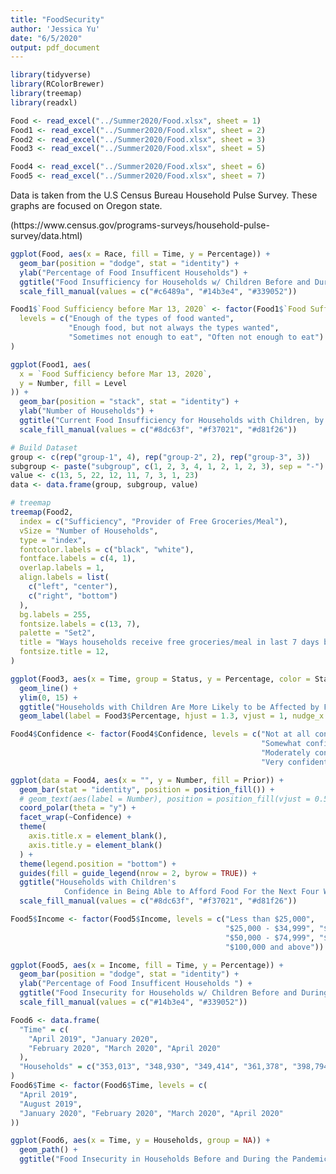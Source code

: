 ```yaml
---
title: "FoodSecurity"
author: 'Jessica Yu'
date: "6/5/2020"
output: pdf_document
---
```


```r
library(tidyverse)
library(RColorBrewer)
library(treemap)
library(readxl)

Food <- read_excel("../Summer2020/Food.xlsx", sheet = 1)
Food1 <- read_excel("../Summer2020/Food.xlsx", sheet = 2)
Food2 <- read_excel("../Summer2020/Food.xlsx", sheet = 3)
Food3 <- read_excel("../Summer2020/Food.xlsx", sheet = 5)

Food4 <- read_excel("../Summer2020/Food.xlsx", sheet = 6)
Food5 <- read_excel("../Summer2020/Food.xlsx", sheet = 7)
```

Data is taken from the U.S Census Bureau Household Pulse Survey. These graphs are focused on Oregon state. 

(https://www.census.gov/programs-surveys/household-pulse-survey/data.html)
```r

ggplot(Food, aes(x = Race, fill = Time, y = Percentage)) +
  geom_bar(position = "dodge", stat = "identity") +
  ylab("Percentage of Food Insufficent Households") +
  ggtitle("Food Insufficiency for Households w/ Children Before and During COVID-19 by Race") +
  scale_fill_manual(values = c("#c6489a", "#14b3e4", "#339052"))
```

```r

Food1$`Food Sufficiency before Mar 13, 2020` <- factor(Food1$`Food Sufficiency before Mar 13, 2020`,
  levels = c("Enough of the types of food wanted", 
             "Enough food, but not always the types wanted", 
             "Sometimes not enough to eat", "Often not enough to eat")
)

ggplot(Food1, aes(
  x = `Food Sufficiency before Mar 13, 2020`,
  y = Number, fill = Level
)) +
  geom_bar(position = "stack", stat = "identity") +
  ylab("Number of Households") +
  ggtitle("Current Food Insufficiency for Households with Children, by Prior Food Insufficiency") +
  scale_fill_manual(values = c("#8dc63f", "#f37021", "#d81f26"))
```
```r
# Build Dataset
group <- c(rep("group-1", 4), rep("group-2", 2), rep("group-3", 3))
subgroup <- paste("subgroup", c(1, 2, 3, 4, 1, 2, 1, 2, 3), sep = "-")
value <- c(13, 5, 22, 12, 11, 7, 3, 1, 23)
data <- data.frame(group, subgroup, value)

# treemap
treemap(Food2,
  index = c("Sufficiency", "Provider of Free Groceries/Meal"),
  vSize = "Number of Households",
  type = "index",
  fontcolor.labels = c("black", "white"),
  fontface.labels = c(4, 1),
  overlap.labels = 1,
  align.labels = list(
    c("left", "center"),
    c("right", "bottom")
  ),
  bg.labels = 255,
  fontsize.labels = c(13, 7),
  palette = "Set2",
  title = "Ways households receive free groceries/meal in last 7 days by food sufficiency level ",
  fontsize.title = 12,
)
```

```r
ggplot(Food3, aes(x = Time, group = Status, y = Percentage, color = Status)) +
  geom_line() +
  ylim(0, 15) +
  ggtitle("Households with Children Are More Likely to be Affected by Food Insecurity During Covid-19 Compared to Households without Children") +
  geom_label(label = Food3$Percentage, hjust = 1.3, vjust = 1, nudge_x = .01)
```

```r
Food4$Confidence <- factor(Food4$Confidence, levels = c("Not at all confident", 
                                                        "Somewhat confident", 
                                                        "Moderately confident", 
                                                        "Very confident"))

ggplot(data = Food4, aes(x = "", y = Number, fill = Prior)) +
  geom_bar(stat = "identity", position = position_fill()) +
  # geom_text(aes(label = Number), position = position_fill(vjust = 0.5)) +
  coord_polar(theta = "y") +
  facet_wrap(~Confidence) +
  theme(
    axis.title.x = element_blank(),
    axis.title.y = element_blank()
  ) +
  theme(legend.position = "bottom") +
  guides(fill = guide_legend(nrow = 2, byrow = TRUE)) +
  ggtitle("Households with Children's 
            Confidence in Being Able to Afford Food For the Next Four Weeks by Prior Food Insufficiency") +
  scale_fill_manual(values = c("#8dc63f", "#f37021", "#d81f26"))
```

```r

Food5$Income <- factor(Food5$Income, levels = c("Less than $25,000", 
                                                "$25,000 - $34,999", "$35,000 - $49,999", 
                                                "$50,000 - $74,999", "$75,000 - $99,999", 
                                                "$100,000 and above"))

ggplot(Food5, aes(x = Income, fill = Time, y = Percentage)) +
  geom_bar(position = "dodge", stat = "identity") +
  ylab("Percentage of Food Insufficent Households ") +
  ggtitle("Food Insecurity for Households w/ Children Before and During the Pandemic by Income") +
  scale_fill_manual(values = c("#14b3e4", "#339052"))
```

```r
Food6 <- data.frame(
  "Time" = c(
    "April 2019", "January 2020",
    "February 2020", "March 2020", "April 2020"
  ),
  "Households" = c("353,013", "348,930", "349,414", "361,378", "398,794")
)
Food6$Time <- factor(Food6$Time, levels = c(
  "April 2019",
  "August 2019",
  "January 2020", "February 2020", "March 2020", "April 2020"
))

ggplot(Food6, aes(x = Time, y = Households, group = NA)) +
  geom_path() +
  ggtitle("Food Insecurity in Households Before and During the Pandemic")
```

